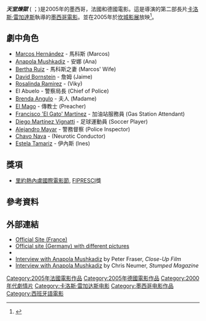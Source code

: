 {{Infobox film
|name               =天堂煉獄
|director           =[[卡洛斯·雷加达斯|卡洛斯·雷加达斯]]
|producer           =Philippe Bober<br />Susanne Marian<br />[[卡洛斯·雷加达斯|卡洛斯·雷加达斯]]<br />Jaime Romandia<br />Joseph Rouschop
|writer             =[[卡洛斯·雷加达斯|卡洛斯·雷加达斯]]
|starring           =Marcos Hernández<br />Anapola Mushkadiz<br />Berta Ruiz
|music              =[[John_Tavener|John Tavener]]
|cinematography     =Diego Martínez Vignatti
|editing            =Adoración G. Elipe<br />Benjamin Mirguet<br />[[Carlos_Reygadas|Carlos Reygadas]]<br />Nicolas Schmerkin
|executive producer =Hamish McAlpine
|Studio               ==Nodream Cinema<br />Mantarraya Producciones
|runtime            =98 分鐘
|country            ={{MEX}}<br />{{FRA}}<br />{{DEU}}
|language           =[[西班牙語|西班牙語]]
|}}

'''''天堂煉獄''''' ( {{lang-en|Battle in Heaven}}；{{lang-es|'''Batalla en el cielo'''}})是2005年的墨西哥，法國和德國電影。這是導演的第二部長片[[卡洛斯·雷加達斯|卡洛斯·雷加達斯]]執導的[[墨西哥電影|墨西哥電影]]。並在2005年於[[坎城影展|坎城影展]]放映<ref name="festival-cannes.com">{{cite web |url=http://www.festival-cannes.com/en/archives/ficheFilm/id/4254232/year/2005.html |title=Festival de Cannes: Battle in Heaven |accessdate=2009-12-05 |work=festival-cannes.com |archive-date=2012-10-11 |archive-url=https://web.archive.org/web/20121011041637/http://www.festival-cannes.com/en/archives/ficheFilm/id/4254232/year/2005.html |dead-url=no }}</ref>。

==劇中角色==
* [[Marcos_Hernández_(actor)|Marcos Hernández]] - 馬科斯 (Marcos)
* [[Anapola_Mushkadiz|Anapola Mushkadiz]] - 安娜 (Ana)
* [[Bertha_Ruiz|Bertha Ruiz]] - 馬科斯之妻 (Marcos' Wife)
* [[David_Bornstein_(actor)|David Bornstein]] - 詹姆 (Jaime)
* [[Rosalinda_Ramirez|Rosalinda Ramirez]] - (Viky)
* El Abuelo - 警察局長 (Chief of Police)
* [[Brenda_Angulo|Brenda Angulo]] - 夫人 (Madame)
* [[El_Mago|El Mago]] - 傳教士 (Preacher)
* [[Francisco_'El_Gato'_Martínez|Francisco 'El Gato' Martínez]] - 加油站服務員 (Gas Station Attendant)
* [[Diego_Martínez_Vignatti|Diego Martínez Vignatti]] - 足球運動員 (Soccer Player)
* [[Alejandro_Mayar|Alejandro Mayar]] - 警務督察 (Police Inspector)
* [[Chavo_Nava|Chavo Nava]] - (Neurotic Conductor)
* [[Estela_Tamariz|Estela Tamariz]] - 伊內斯 (Ines)

==獎項==
*[[里約熱內盧國際電影節|里約熱內盧國際電影節]], [[FIPRESCI|FIPRESCI]]獎

==參考資料==
{{Reflist}}

==外部連結==
*[https://web.archive.org/web/20060624074116/http://www.bacfilms.com/presse/batalla/ Official Site (France)]
*[https://web.archive.org/web/20070118173500/http://www.battle-in-heaven.de/ Official site (Germany) with different pictures]
*{{IMDb title|id=0387055|title=Battle in Heaven}}
*[https://web.archive.org/web/20070911013123/http://www.close-upfilm.com/features/Interviews/anapolamushkadiz.htm Interview with Anapola Mushkadiz] by Peter Fraser, ''Close-Up Film''
*[https://web.archive.org/web/20110716160535/http://stumpedmagazine.com/interviews/anapola-mushkadiz.html Interview with Anapola Mushkadiz] by Chris Neumer, ''Stumped Magazine''

{{卡洛斯·雷加達斯}}

[[Category:2005年法國電影作品|Category:2005年法國電影作品]]
[[Category:2005年德國電影作品|Category:2005年德國電影作品]]
[[Category:2000年代劇情片|Category:2000年代劇情片]]
[[Category:卡洛斯·雷加达斯电影|Category:卡洛斯·雷加达斯电影]]
[[Category:墨西哥电影作品|Category:墨西哥电影作品]]
[[Category:西班牙語電影|Category:西班牙語電影]]